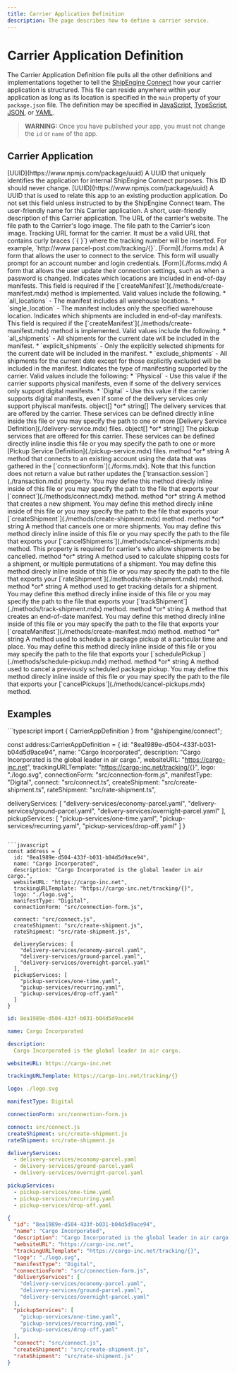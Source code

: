 ```yaml
---
title: Carrier Application Definition
description: The page describes how to define a carrier service.
---
```



Carrier Application Definition
===============================================
The Carrier Application Definition file pulls all the other definitions and implementations together to tell the [ShipEngine Connect](./../index.mdx) how your
carrier application is structured. This file can reside anywhere within your application as long as its location is specified
in the `main` property of your `package.json` file.
The definition may be specified in [JavaScript](https://developer.mozilla.org/en-US/docs/Web/JavaScript), [TypeScript](https://www.typescriptlang.org/), [JSON](https://developer.mozilla.org/en-US/docs/Web/JavaScript/Reference/Global_Objects/JSON), or
[YAML](https://en.wikipedia.org/wiki/YAML).


> **WARNING:** Once you have published your app, you must not change the `id` or `name` of the app.

Carrier Application
----------------------------------------------
<Reference>

  <Field name="id" required={true}>
    <Type>
      [UUID](https://www.npmjs.com/package/uuid)
    </Type>
    <Description>
      A UUID that uniquely identifies the application for internal ShipEngine Connect purposes. This ID should never change.
    </Description>
  </Field>

  <Field name="providerId" required={false}>
    <Type>
      [UUID](https://www.npmjs.com/package/uuid)
    </Type>
    <Description>
      A UUID that is used to relate this app to an existing production application. Do not set this field unless instructed to by the ShipEngine Connect team.
    </Description>
  </Field>

  <Field name="name" type="string" required={true}>
    <Description>
      The user-friendly name for this Carrier application.
    </Description>
  </Field>

  <Field name="description" type="string" required={false}>
    <Description>
      A short, user-friendly description of this Carrier application.
    </Description>
  </Field>

  <Field name="websiteURL" type="string" required={true}>
    <Description>
      The URL of the carrier's website.
    </Description>
  </Field>

  <Field name="logo" type="string" required={true}>
    <Description>
      The file path to the Carrier's logo image.
    </Description>
  </Field>

  <Field name="icon" type="string" required={true}>
    <Description>
      The file path to the Carrier's icon image.
    </Description>
  </Field>

  <Field name="trackingURLTemplate" type="string" required={true}>
    <Description>
      Tracking URL format for the carrier. It must be a valid URL that contains curly braces (`{ }`) where the tracking number will be inserted. For example, `http://www.parcel-post.com/tracking/{}`.
    </Description>
  </Field>

  <Field name="connectionForm" required={true}>
    <Type>
      [Form](./forms.mdx)
    </Type>
    <Description>
      A form that allows the user to connect to the service. This form will usually prompt for an account number and login credentials.
    </Description>
  </Field>

  <Field name="settingsForm" required={true}>
    <Type>
      [Form](./forms.mdx)
    </Type>
    <Description>
      A form that allows the user update their connection settings, such as when a password is changed.
    </Description>
  </Field>

  <Field name="manifestLocations" type="string" required={false}>
    <Description>
      Indicates which locations are included in end-of-day manifests. This field is required if the
      [`createManifest`](./methods/create-manifest.mdx) method is implemented.
      Valid values include the following.
      * `all_locations` - The manifest includes all warehouse locations.
      * `single_location` - The manifest includes only the specified warehouse location.
    </Description>
  </Field>

  <Field name="manifestShipments" type="string" required={false}>
    <Description>
      Indicates which shipments are included in end-of-day manifests. This field is required if the
       [`createManifest`](./methods/create-manifest.mdx) method is implemented.
      Valid values include the following.
      * `all_shipments` - All shipments for the current date will be included in the manifest.
      * `explicit_shipments` - Only the explicitly selected shipments for the current date will be included in the manifest.
      * `exclude_shipments` - All shipments for the current date except for those explicitly excluded will be included in the manifest.
    </Description>
  </Field>

  <Field name="manifestType" type="string" required={false}>
    <Description>
      Indicates the type of manifesting supported by the carrier. Valid values include the following:
      * `Physical` - Use this value if the carrier supports physical manifests, even if some of the delivery services only support digital manifests.
      * `Digital` - Use this value if the carrier supports digital manifests, even if some of the delivery services only support phyiscal manifests.
    </Description>
  </Field>

  <Field name="deliveryServices" required={true}>
    <Type>
      object[] *or*  string[]
    </Type>
    <Description>
      The delivery services that are offered by the carrier. These services can be defined directly inline inside this file or you may specify the path to one or more [Delivery Service Definition](./delivery-service.mdx) files.
    </Description>
  </Field>

  <Field name="pickupServices" required={true}>
    <Type>
      object[] *or* string[]
    </Type>
    <Description>
      The pickup services that are offered for this carrier. These services can be defined directly inline insdie this file or you may specify the path to one or more [Pickup Service Definition](./pickup-service.mdx) files.
    </Description>
  </Field>

  <Field name="connect" required={false}>
    <Type>
      method *or* string
    </Type>
    <Description>
      A method that connects to an existing account using the data that was gathered in the
      [`connectionform`](./forms.mdx).
      Note that this function does not return a value but rather updates the
      [`transaction.session`](./transaction.mdx) property.
      You may define this method direcly inline inside of this file or you may specify the path to the file
      that exports your [`connect`](./methods/connect.mdx) method.
    </Description>
  </Field>

  <Field name="createShipment" required={false}>
    <Type>
      method *or* string
    </Type>
    <Description>
      A method that creates a new shipment. You may define this method direcly inline inside of this file or you may specify the path to the file that exports your [`createShipment`](./methods/create-shipment.mdx) method.
    </Description>
  </Field>

  <Field name="cancelShipments" required={false}>
    <Type>
      method *or* string
    </Type>
    <Description>
      A method that cancels one or more shipments. You may define this method direcly inline inside
      of this file or you may specify the path to the file that exports your [`cancelShipments`](./methods/cancel-shipments.mdx)
       method. This property is required for carrier's who allow shipments to be cancelled.
    </Description>
  </Field>

  <Field name="rateShipment" required={false}>
    <Type>
      method *or* string
    </Type>
    <Description>
      A method used to calculate shipping costs for a shipment, or multiple permutations of a shipment. You may define this method direcly inline inside of this file or you may specify the path to the file that exports your [`rateShipment`](./methods/rate-shipment.mdx) method.
    </Description>
  </Field>

  <Field name="trackShipment" required={false}>
    <Type>
      method *or* string
    </Type>
    <Description>
      A method used to get tracking details for a shipment. You may define this method direcly inline inside of this file or you may specify the path to the file that exports your [`trackShipment`](./methods/track-shipment.mdx) method.
    </Description>
  </Field>

  <Field name="createManifest" required={false}>
    <Type>
      method *or* string
    </Type>
    <Description>
      A method that creates an end-of-date manifest. You may define this method direcly inline inside of this file or you may specify the path to the file that exports your [`createManifest`](./methods/create-manifest.mdx) method.
    </Description>
  </Field>

  <Field name="schedulePickup" required={false}>
    <Type>
      method *or* string
    </Type>
    <Description>
      A method used to schedule a package pickup at a particular time and place. You may define this method direcly inline inside of this file or you may specify the path to the file that exports your [`schedulePickup`](./methods/schedule-pickup.mdx) method.
    </Description>
  </Field>

  <Field name="cancelPickups" required={false}>
    <Type>
      method *or* string
    </Type>
    <Description>
      A method used to cancel a previously scheduled package pickup. You may define this method direcly inline inside of this file or you may specify the path to the file that exports your [`cancelPickups`](./methods/cancel-pickups.mdx) method.
    </Description>
  </Field>

</Reference>


Examples
------------
<CodeWrapper>
```typescript
import { CarrierAppDefinition } from "@shipengine/connect";

const address:CarrierAppDefinition = {
  id: "8ea1989e-d504-433f-b031-b04d5d9ace94",
  name: "Cargo Incorporated",
  description: "Cargo Incorporated is the global leader in air cargo.",
  websiteURL: "https://cargo-inc.net",
  trackingURLTemplate: "https://cargo-inc.net/tracking/{}",
  logo: "./logo.svg",
  connectionForm: "src/connection-form.js",
  manifestType: "Digital",
  connect: "src/connect.ts",
  createShipment: "src/create-shipment.ts",
  rateShipment: "src/rate-shipment.ts",

  deliveryServices: [
    "delivery-services/economy-parcel.yaml",
    "delivery-services/ground-parcel.yaml",
    "delivery-services/overnight-parcel.yaml"
  ],
  pickupServices: [
    "pickup-services/one-time.yaml",
    "pickup-services/recurring.yaml",
    "pickup-services/drop-off.yaml"
  ]
}
```

```javascript
const address = {
  id: "8ea1989e-d504-433f-b031-b04d5d9ace94",
  name: "Cargo Incorporated",
  description: "Cargo Incorporated is the global leader in air cargo.",
  websiteURL: "https://cargo-inc.net",
  trackingURLTemplate: "https://cargo-inc.net/tracking/{}",
  logo: "./logo.svg",
  manifestType: "Digital",
  connectionForm: "src/connection-form.js",

  connect: "src/connect.js",
  createShipment: "src/create-shipment.js",
  rateShipment: "src/rate-shipment.js",

  deliveryServices: [
    "delivery-services/economy-parcel.yaml",
    "delivery-services/ground-parcel.yaml",
    "delivery-services/overnight-parcel.yaml"
  ],
  pickupServices: [
    "pickup-services/one-time.yaml",
    "pickup-services/recurring.yaml",
    "pickup-services/drop-off.yaml"
  ]
}
```

```yaml
id: 8ea1989e-d504-433f-b031-b04d5d9ace94

name: Cargo Incorporated

description:
  Cargo Incorporated is the global leader in air cargo.

websiteURL: https://cargo-inc.net

trackingURLTemplate: https://cargo-inc.net/tracking/{}

logo: ./logo.svg

manifestType: Digital

connectionForm: src/connection-form.js

connect: src/connect.js
createShipment: src/create-shipment.js
rateShipment: src/rate-shipment.js

deliveryServices:
  - delivery-services/economy-parcel.yaml
  - delivery-services/ground-parcel.yaml
  - delivery-services/overnight-parcel.yaml

pickupServices:
  - pickup-services/one-time.yaml
  - pickup-services/recurring.yaml
  - pickup-services/drop-off.yaml
```

```json
{
  "id": "8ea1989e-d504-433f-b031-b04d5d9ace94",
  "name": "Cargo Incorporated",
  "description": "Cargo Incorporated is the global leader in air cargo.",
  "websiteURL": "https://cargo-inc.net",
  "trackingURLTemplate": "https://cargo-inc.net/tracking/{}",
  "logo": "./logo.svg",
  "manifestType": "Digital",
  "connectionForm": "src/connection-form.js",
  "deliveryServices": [
    "delivery-services/economy-parcel.yaml",
    "delivery-services/ground-parcel.yaml",
    "delivery-services/overnight-parcel.yaml"
  ],
  "pickupServices": [
    "pickup-services/one-time.yaml",
    "pickup-services/recurring.yaml",
    "pickup-services/drop-off.yaml"
  ],
  "connect": "src/connect.js",
  "createShipment": "src/create-shipment.js",
  "rateShipment": "src/rate-shipment.js"
}
```
</CodeWrapper>
